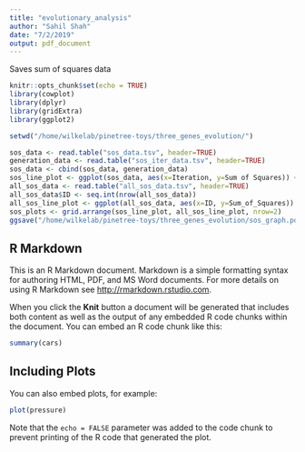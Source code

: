 ```yaml
---
title: "evolutionary_analysis"
author: "Sahil Shah"
date: "7/2/2019"
output: pdf_document
---
```


Saves sum of squares data
```r
knitr::opts_chunk$set(echo = TRUE)
library(cowplot)
library(dplyr)
library(gridExtra)
library(ggplot2)

setwd("/home/wilkelab/pinetree-toys/three_genes_evolution/")

sos_data <- read.table("sos_data.tsv", header=TRUE)
generation_data <- read.table("sos_iter_data.tsv", header=TRUE)
sos_data <- cbind(sos_data, generation_data)
sos_line_plot <- ggplot(sos_data, aes(x=Iteration, y=Sum of Squares)) + geom_point(stat="identity") + geom_line(stat="identity") + ggtitle("Evolution of Sum of Squares")
all_sos_data <- read.table("all_sos_data.tsv", header=TRUE)
all_sos_data$ID <- seq.int(nrow(all_sos_data))
all_sos_line_plot <- ggplot(all_sos_data, aes(x=ID, y=Sum_of_Squares)) geom_point(stat="identity") + geom_line(stat="identity") + ggtitle("All Sum of Squares Values")
sos_plots <- grid.arrange(sos_line_plot, all_sos_line_plot, nrow=2)
ggsave("/home/wilkelab/pinetree-toys/three_genes_evolution/sos_graph.pdf", sos_plots, width=20, height=10)
```
## R Markdown

This is an R Markdown document. Markdown is a simple formatting syntax for authoring HTML, PDF, and MS Word documents. For more details on using R Markdown see <http://rmarkdown.rstudio.com>.

When you click the **Knit** button a document will be generated that includes both content as well as the output of any embedded R code chunks within the document. You can embed an R code chunk like this:

```r
summary(cars)
```

## Including Plots

You can also embed plots, for example:

```r
plot(pressure)
```

Note that the `echo = FALSE` parameter was added to the code chunk to prevent printing of the R code that generated the plot.
